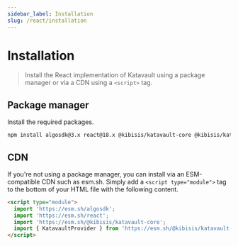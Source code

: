 ```yaml
---
sidebar_label: Installation
slug: /react/installation
---
```



# Installation

> Install the React implementation of Katavault using a package manager or via a CDN using a `<script>` tag.

<SectionBreak />

## Package manager

Install the required packages.

```bash npm2yarn
npm install algosdk@3.x react@18.x @kibisis/katavault-core @kibisis/katavault-react
```

<SectionBreak />

## CDN

If you're not using a package manager, you can install via an ESM-compatible CDN such as esm.sh. Simply add a `<script type="module">` tag to the bottom of your HTML file with the following content.

```html
<script type="module">
  import 'https://esm.sh/algosdk';
  import 'https://esm.sh/react';
  import 'https://esm.sh/@kibisis/katavault-core';
  import { KatavaultProvider } from 'https://esm.sh/@kibisis/katavault-react';
</script>
```
